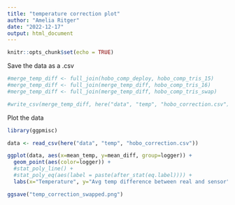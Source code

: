 ```yaml
---
title: "temperature correction plot"
author: "Amelia Ritger"
date: "2022-12-17"
output: html_document
---
```


```r
knitr::opts_chunk$set(echo = TRUE)
```

Save the data as a .csv
```r
#merge_temp_diff <- full_join(hobo_comp_deploy, hobo_comp_tris_15)
#merge_temp_diff <- full_join(merge_temp_diff, hobo_comp_tris_16)
#merge_temp_diff <- full_join(merge_temp_diff, hobo_comp_tris_swap)

#write_csv(merge_temp_diff, here("data", "temp", "hobo_correction.csv"))
```

Plot the data
```r
library(ggpmisc)

data <- read_csv(here("data", "temp", "hobo_correction.csv"))

ggplot(data, aes(x=mean_temp, y=mean_diff, group=logger)) +
  geom_point(aes(color=logger)) +
  #stat_poly_line() +
  #stat_poly_eq(aes(label = paste(after_stat(eq.label)))) +
  labs(x="Temperature", y="Avg temp difference between real and sensor")

ggsave("temp_correction_swapped.png")
```


